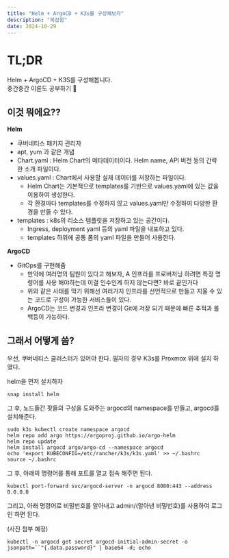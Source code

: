 ```yaml
---
title: "Helm + ArgoCD + K3s를 구성해보자"
description: "복잡함"
date: 2024-10-29
---
```


# TL;DR

Helm + ArgoCD + K3S를 구성해봅니다.  
중간중간 이론도 공부하기 🐹

## 이것 뭐에요??

**Helm**

- 쿠버네티스 패키지 관리자
- apt, yum 과 같은 개념
- Chart.yaml : Helm Chart의 메타데이터이다. Helm name, API 버전 등의 간략한 소개 파일이다.
- values.yaml : Chart에서 사용할 실제 데이터를 저장하는 파일이다.
  - Helm Chart는 기본적으로 templates를 기반으로 values.yaml에 있는 값을 이용하여 생성한다.
  - 각 환경마다 templates를 수정하지 않고 values.yaml만 수정하여 다양한 환경을 만들 수 있다.
- templates : k8s의 리소스 템플릿을 저장하고 있는 공간이다.
  - Ingress, deployment yaml 등의 yaml 파일을 내포하고 있다.
  - templates 하위에 공통 폼의 yaml 파일을 만들어 사용한다.

**ArgoCD**

- GitOps를 구현해줌
  - 만약에 여러명의 팀원이 있다고 해보자, A 인프라를 프로버저닝 하려면 특정 명령어를 사용 해야하는데 이걸 인수인계 하지 않는다면? 바로 끝인거다
  - 위와 같은 사태를 막기 위해선 여러가지 인프라를 선언적으로 만들고 지울 수 있는 코드로 구성이 가능한 서비스들이 있다.
  - ArgoCD는 코드 변경과 인프라 변경이 Git에 저장 되기 때문에 빠른 추적과 롤백등이 가능하다.

## 그래서 어떻게 씀?

우선, 쿠버네티스 클러스터가 있어야 한다. 필자의 경우 K3s를 Proxmox 위에 설치 하였다.

helm을 먼저 설치하자

```shell
snap install helm
```

그 후, 노드들간 팟들의 구성을 도와주는 argocd의 namespace를 만들고, argocd를 설치해준다.

```shell
sudo k3s kubectl create namespace argocd
helm repo add argo https://argoproj.github.io/argo-helm
helm repo update
helm install argocd argo/argo-cd --namespace argocd
echo 'export KUBECONFIG=/etc/rancher/k3s/k3s.yaml' >> ~/.bashrc
source ~/.bashrc
```

그 후, 아래의 명령어를 통해 포트를 열고 접속 해주면 된다.

```shell
kubectl port-forward svc/argocd-server -n argocd 8080:443 --address 0.0.0.0
```

그리고, 아래 명령어로 비밀번호를 알아내고 admin/(알아낸 비밀번호)를 사용하여 로그인 하면 된다.

(사진 첨부 예정)

```
kubectl -n argocd get secret argocd-initial-admin-secret -o jsonpath=``"{.data.password}" | base64 -d; echo
```

